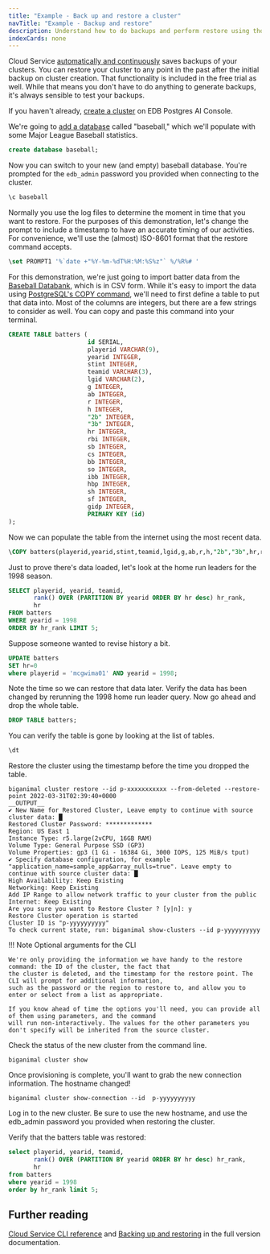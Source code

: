 ```yaml
---
title: "Example - Back up and restore a cluster"
navTitle: "Example - Backup and restore"
description: Understand how to do backups and perform restore using those backups.
indexCards: none
---
```


Cloud Service [automatically and continuously](/edb-postgres-ai/cloud-service/managing_your_cluster/backup_and_restore/) saves backups of your clusters. You can restore your cluster to any point in the past after the initial backup on cluster creation. That functionality is included in the free trial as well. While that means you don't have to do anything to generate backups, it's always sensible to test your backups.

If you haven't already, [create a cluster](/edb-postgres-ai/cloud-service/using_cluster/cli/create_cluster_cli/) on EDB Postgres AI Console. 

We're going to [add a database](/edb-postgres-ai/cloud-service/using_cluster/postgres_access/database_authentication/#one-database-with-one-application) called "baseball," which we'll populate with some Major League Baseball statistics.

```sql
create database baseball;
```

Now you can switch to your new (and empty) baseball database. You're prompted for the `edb_admin` password you provided when connecting to the cluster. 

```sql
\c baseball
```

Normally you use the log files to determine the moment in time that you want to restore. For the purposes of this demonstration, let's change the prompt to include a timestamp to have an accurate timing of our activities. For convenience, we'll use the (almost) ISO-8601 format that the restore command accepts.

```sql
\set PROMPT1 '%`date +"%Y-%m-%dT%H:%M:%S%z"` %/%R%# '
```

For this demonstration, we're just going to import batter data from the [Baseball Databank](https://github.com/cbwinslow/baseballdatabank), which is in CSV form. While it's easy to import the data using [PostgreSQL's COPY command](https://www.postgresql.org/docs/current/sql-copy.html), we'll need to first define a table to put that data into. Most of the columns are integers, but there are a few strings to consider as well. You can copy and paste this command into your terminal.

```sql
CREATE TABLE batters (
                      id SERIAL,
                      playerid VARCHAR(9),
                      yearid INTEGER,
                      stint INTEGER,
                      teamid VARCHAR(3),
                      lgid VARCHAR(2),
                      g INTEGER,
                      ab INTEGER,
                      r INTEGER,
                      h INTEGER,
                      "2b" INTEGER,
                      "3b" INTEGER,
                      hr INTEGER,
                      rbi INTEGER,
                      sb INTEGER,
                      cs INTEGER,
                      bb INTEGER,
                      so INTEGER,
                      ibb INTEGER,
                      hbp INTEGER,
                      sh INTEGER,
                      sf INTEGER,
                      gidp INTEGER,
                      PRIMARY KEY (id)
);
```

Now we can populate the table from the internet using the most recent data.

```sql
\COPY batters(playerid,yearid,stint,teamid,lgid,g,ab,r,h,"2b","3b",hr,rbi,sb,cs,bb,so,ibb,hbp,sh,sf,gidp) FROM PROGRAM 'curl "https://raw.githubusercontent.com/EnterpriseDB/docs/main/product_docs/docs/biganimal/release/free_trial/detail/experiment/data/Batting.csv"' DELIMITER ',' CSV HEADER
```

Just to prove there's data loaded, let's look at the home run leaders for the 1998 season.

```sql
SELECT playerid, yearid, teamid,
       rank() OVER (PARTITION BY yearid ORDER BY hr desc) hr_rank,
       hr
FROM batters
WHERE yearid = 1998
ORDER BY hr_rank LIMIT 5;
```

Suppose someone wanted to revise history a bit. 

```sql
UPDATE batters 
SET hr=0 
where playerid = 'mcgwima01' AND yearid = 1998;
```

Note the time so we can restore that data later. Verify the data has been changed by rerunning the 1998 home run leader query. Now go ahead and drop the whole table.

```sql
DROP TABLE batters;
```

You can verify the table is gone by looking at the list of tables.

```sql
\dt
```

Restore the cluster using the timestamp before the time you dropped the table.

```shell
biganimal cluster restore --id p-xxxxxxxxxxx --from-deleted --restore-point 2022-03-31T02:39:40+0000
__OUTPUT__
✔ New Name for Restored Cluster, Leave empty to continue with source cluster data: █
Restored Cluster Password: *************
Region: US East 1
Instance Type: r5.large(2vCPU, 16GB RAM)
Volume Type: General Purpose SSD (GP3)
Volume Properties: gp3 (1 Gi - 16384 Gi, 3000 IOPS, 125 MiB/s tput)
✔ Specify database configuration, for example "application_name=sample_app&array_nulls=true". Leave empty to continue with source cluster data: █
High Availability: Keep Existing
Networking: Keep Existing
Add IP Range to allow network traffic to your cluster from the public Internet: Keep Existing
Are you sure you want to Restore Cluster ? [y|n]: y
Restore Cluster operation is started
Cluster ID is "p-yyyyyyyyyy"
To check current state, run: biganimal show-clusters --id p-yyyyyyyyyy
```

!!! Note Optional arguments for the CLI

    We're only providing the information we have handy to the restore command: the ID of the cluster, the fact that
    the cluster is deleted, and the timestamp for the restore point. The CLI will prompt for additional information,
    such as the password or the region to restore to, and allow you to enter or select from a list as appropriate. 

    If you know ahead of time the options you'll need, you can provide all of them using parameters, and the command
    will run non-interactively. The values for the other parameters you don't specify will be inherited from the source cluster.

Check the status of the new cluster from the command line.

```shell
biganimal cluster show
```

Once provisioning is complete, you'll want to grab the new connection information. The hostname changed!

```shell
biganimal cluster show-connection --id  p-yyyyyyyyyy
```

Log in to the new cluster. Be sure to use the new hostname, and use the edb_admin password you provided when restoring the cluster.

Verify that the batters table was restored:

```sql
select playerid, yearid, teamid,
       rank() OVER (PARTITION BY yearid ORDER BY hr desc) hr_rank,
       hr
from batters
where yearid = 1998
order by hr_rank limit 5;
```

## Further reading

[Cloud Service CLI reference](/edb-postgres-ai/cloud-service/using_cluster/cli/) and [Backing up and restoring](/edb-postgres-ai/cloud-service/managing_your_cluster/backup_and_restore/) in the full version documentation.
